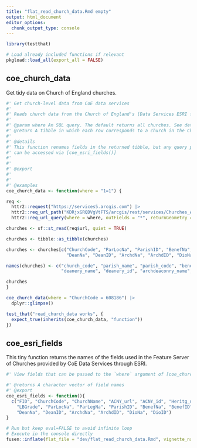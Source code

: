 ```yaml
---
title: "flat_read_church_data.Rmd empty"
output: html_document
editor_options: 
  chunk_output_type: console
---
```


```r
library(testthat)
```

```r
# Load already included functions if relevant
pkgload::load_all(export_all = FALSE)
```

## coe_church_data

Get tidy data on Church of England churches. 

```r
#' Get church-level data from CoE data services
#'
#' Reads church data from the Church of England's [Data Services ESRI feature server](https://services5.arcgis.com/KDRjxGRQDVgVtFTS/ArcGIS/rest/services/Churches_ACNY_Nov2024/FeatureServer), dropping spatial data and returning a [tibble::tibble()].
#'
#' @param where An SQL query. The default returns all churches. See details.
#' @return A tibble in which each row corresponds to a church in the Church of England
#'
#' @details
#' This function renames fields in the returned tibble, but any query passed to `where` must use the original names of the ESRI data provided by CoE data services. The names of these fields
#' can be accessed via [coe_esri_fields()]
#' 
#' 
#' @export
#'
#'
#' @examples
coe_church_data <- function(where = "1=1") {

req <-
  httr2::request("https://services5.arcgis.com") |> 
  httr2::req_url_path("KDRjxGRQDVgVtFTS/arcgis/rest/services/Churches_ACNY_Nov2024/FeatureServer/0/query") |> 
  httr2::req_url_query(where = where, outFields = "*", returnGeometry = "false", f = "geojson")

churches <- sf::st_read(req$url, quiet = TRUE)

churches <- tibble::as_tibble(churches)

churches <- churches[c("ChurchCode", "ParLocNa", "ParishID", "BenefNa", "BenefID",
                       "DeanNa", "DeanID", "ArchdNa", "ArchdID", "DioNa", "DioID")]

names(churches) <- c("church_code", "parish_name", "parish_code", "benefice_name", "benefice_id",
                     "deanery_name", "deanery_id", "archdeaconry_name", "archdeaconry_id", "diocese_name", "diocese_number")

churches
}
```

```r
coe_church_data(where = "ChurchCode = 608186") |>
  dplyr::glimpse()
```

```r
test_that("read_church_data works", {
  expect_true(inherits(coe_church_data, "function"))
})
```

## coe_esri_fields

This tiny function returns the names of the fields used in the Feature Server of Churches provided by CoE Data Services through ESRI.

```r
#' View fields that can be passed to the `where` argument of [coe_church_data]

#' @returns A character vector of field names
#' @export
coe_esri_fields <- function(){
  c("FID", "ChurchCode", "ChurchName", "ACNY_url", "ACNY_id", "Heritg_url",
    "LBGrade", "ParLocNa", "ParLegNa", "ParishID", "BenefNa", "BenefID", 
    "DeanNa", "DeanID", "ArchdNa", "ArchdID", "DioNa", "DioID")
}
```

```r
# Run but keep eval=FALSE to avoid infinite loop
# Execute in the console directly
fusen::inflate(flat_file = "dev/flat_read_church_data.Rmd", vignette_name = "Go further")
```


